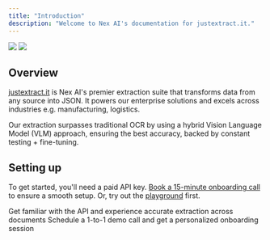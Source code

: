 ```yaml
---
title: "Introduction"
description: "Welcome to Nex AI's documentation for justextract.it."
---
```


<img className="block dark:hidden" src="/images/hero-light.png" />
<img className="hidden dark:block" src="/images/hero-dark.png" />

## Overview

[justextract.it](https://justextract.it) is Nex AI's premier extraction suite that transforms data from any source into JSON. It powers our enterprise solutions and excels across industries e.g. manufacturing, logistics.

Our extraction surpasses traditional OCR by using a hybrid Vision Language Model (VLM) approach, ensuring the best accuracy, backed by constant testing + fine-tuning.

## Setting up

To get started, you'll need a paid API key. [Book a 15-minute onboarding call](https://app.apollo.io/#/meet/jonathan/15-min-onboarding) to ensure a smooth setup. Or, try out the [playground](https://justextract.it/playground) first.

<CardGroup cols={2}>
  <Card title="Explore Playground" icon="play" href="https://justextract.it/playground">
    Get familiar with the API and experience accurate extraction across documents
  </Card>

  <Card title="Onboarding Call" icon="phone" href="https://app.apollo.io/#/meet/jonathan/15-min-onboarding">
    Schedule a 1-to-1 demo call and get a personalized onboarding session
  </Card>
</CardGroup>
